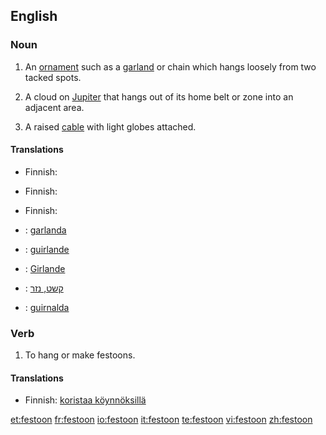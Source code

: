 ==English==

===Noun===
{{en-noun}}

# An [[ornament]] such as a [[garland]] or chain which hangs loosely from two tacked spots.
# {{astronomy}} A cloud on [[Jupiter]] that hangs out of its home belt or zone into an adjacent area.
# A raised [[cable]] with light globes attached.

====Translations====
{{trans-top|ornament}}
* Finnish: {{t|fi|koristeköynnös}}
{{trans-mid}}
{{trans-bottom}}

{{trans-top|cloud formation on Jupiter}}
* Finnish: {{t|fi|silta}}
{{trans-mid}}
{{trans-bottom}}

{{trans-top|cable with light globes attached}}
* Finnish: {{t|fi|valoköynnös}}
{{trans-mid}}
{{trans-bottom}}

{{checktrans-top}}
* {{ttbc|Catalan}}: [[garlanda]] {{f}}
* {{ttbc|Danish}}: [[guirlande]] {{c}}
{{checktrans-mid}}
* {{ttbc|German}}: [[Girlande]] {{f}}
* {{ttbc|Hebrew}}: [[קשט, נזר]] {{m}}
* {{ttbc|Spanish}}: [[guirnalda]] {{f}}
{{checktrans-bottom}}

===Verb===
{{en-verb}}

# To hang or make festoons.

====Translations====
{{trans-top|to hang or make festoons}}
*Finnish: [[koristaa köynnöksillä]]
{{trans-mid}}
{{trans-bottom}}

[[et:festoon]]
[[fr:festoon]]
[[io:festoon]]
[[it:festoon]]
[[te:festoon]]
[[vi:festoon]]
[[zh:festoon]]